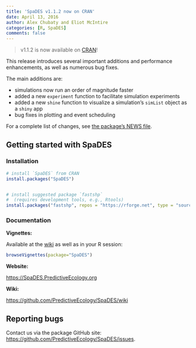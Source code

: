 ```yaml
---
title: 'SpaDES v1.1.2 now on CRAN'
date: April 13, 2016
author: Alex Chubaty and Eliot McIntire
categories: [R, SpaDES]
comments: false
---
```

> v1.1.2 is now available on [CRAN](https://cran.r-project.org/package=SpaDES)!

This release introduces several important additions and performance enhancements, as well as numerous bug fixes.

The main additions are:

* simulations now run an order of magnitude faster
* added a new `experiment` function to facilitate simulation experiments
* added a new `shine` function to visualize a simulation's `simList` object as a `shiny` app
* bug fixes in plotting and event scheduling

For a complete list of changes, see [the package's NEWS file](https://raw.githubusercontent.com/PredictiveEcology/SpaDES/master/NEWS).

## Getting started with SpaDES

### Installation

```r
# install `SpaDES` from CRAN
install.packages("SpaDES")


# install suggested package `fastshp`
#  (requires development tools, e.g., Rtools)
install.packages("fastshp", repos = "https://rforge.net", type = "source")
```

### Documentation

**Vignettes:**

Available at the [wiki](https://github.com/PredictiveEcology/SpaDES/wiki/Help-Vignettes) as well as in your R session:

```r
browseVignettes(package="SpaDES")
```

**Website:**

[https://SpaDES.PredictiveEcology.org](https://SpaDES.PredictiveEcology.org)

**Wiki:**

[https://github.com/PredictiveEcology/SpaDES/wiki](https://github.com/PredictiveEcology/SpaDES/wiki)

## Reporting bugs

Contact us via the package GitHub site: [https://github.com/PredictiveEcology/SpaDES/issues](https://github.com/PredictiveEcology/SpaDES/issues).

